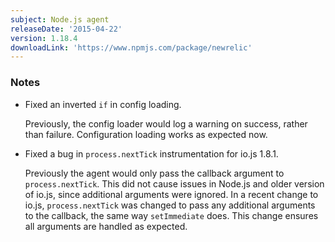 ```yaml
---
subject: Node.js agent
releaseDate: '2015-04-22'
version: 1.18.4
downloadLink: 'https://www.npmjs.com/package/newrelic'
---
```


### Notes

* Fixed an inverted `if` in config loading.

  Previously, the config loader would log a warning on success, rather than failure. Configuration loading works as expected now.
* Fixed a bug in `process.nextTick` instrumentation for io.js 1.8.1.

  Previously the agent would only pass the callback argument to `process.nextTick`. This did not cause issues in Node.js and older version of io.js, since additional arguments were ignored. In a recent change to io.js, `process.nextTick` was changed to pass any additional arguments to the callback, the same way `setImmediate` does. This change ensures all arguments are handled as expected.
